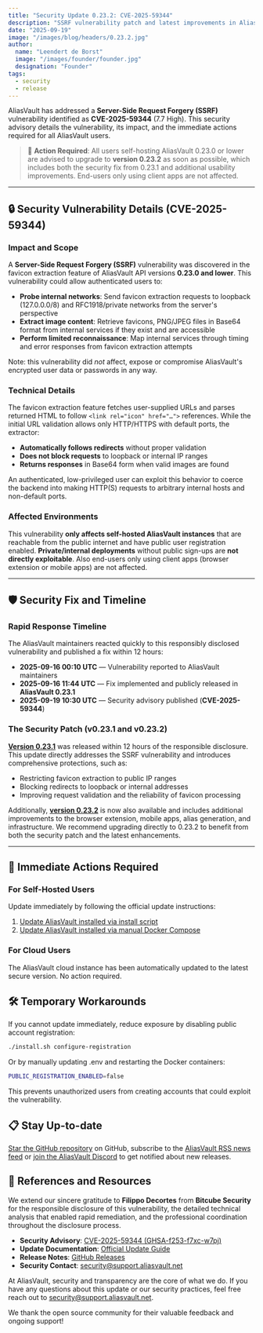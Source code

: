 ```yaml
---
title: "Security Update 0.23.2: CVE-2025-59344"
description: "SSRF vulnerability patch and latest improvements in AliasVault 0.23.2"
date: "2025-09-19"
image: "/images/blog/headers/0.23.2.jpg"
author:
  name: "Leendert de Borst"
  image: "/images/founder/founder.jpg"
  designation: "Founder"
tags:
  - security
  - release
---
```


AliasVault has addressed a **Server-Side Request Forgery (SSRF)** vulnerability identified as **CVE-2025-59344** (7.7 High). This security advisory details the vulnerability, its impact, and the immediate actions required for all AliasVault users.

> 🚨 **Action Required**: All users self-hosting AliasVault 0.23.0 or lower are advised to upgrade to **version 0.23.2** as soon as possible, which includes both the security fix from 0.23.1 and additional usability improvements. End-users only using client apps are not affected.

---

## 🔒 Security Vulnerability Details (CVE-2025-59344)

### Impact and Scope

A **Server-Side Request Forgery (SSRF)** vulnerability was discovered in the favicon extraction feature of AliasVault API versions **0.23.0 and lower**. This vulnerability could allow authenticated users to:

- **Probe internal networks**: Send favicon extraction requests to loopback (127.0.0.0/8) and RFC1918/private networks from the server's perspective
- **Extract image content**: Retrieve favicons, PNG/JPEG files in Base64 format from internal services if they exist and are accessible
- **Perform limited reconnaissance**: Map internal services through timing and error responses from favicon extraction attempts

Note: this vulnerability did _not_ affect, expose or compromise AliasVault's encrypted user data or passwords in any way.

### Technical Details

The favicon extraction feature fetches user-supplied URLs and parses returned HTML to follow `<link rel="icon" href="…">` references. While the initial URL validation allows only HTTP/HTTPS with default ports, the extractor:

- **Automatically follows redirects** without proper validation
- **Does not block requests** to loopback or internal IP ranges
- **Returns responses** in Base64 form when valid images are found

An authenticated, low-privileged user can exploit this behavior to coerce the backend into making HTTP(S) requests to arbitrary internal hosts and non-default ports.

### Affected Environments

This vulnerability **only affects self-hosted AliasVault instances** that are reachable from the public internet and have public user registration enabled. **Private/internal deployments** without public sign-ups are **not directly exploitable**. Also end-users only using client apps (browser extension or mobile apps) are not affected.

---

## 🛡️ Security Fix and Timeline

### Rapid Response Timeline

The AliasVault maintainers reacted quickly to this responsibly disclosed vulnerability and published a fix within 12 hours:

- **2025-09-16 00:10 UTC** — Vulnerability reported to AliasVault maintainers
- **2025-09-16 11:44 UTC** — Fix implemented and publicly released in **AliasVault 0.23.1**
- **2025-09-19 10:30 UTC** — Security advisory published (**CVE-2025-59344**)

### The Security Patch (v0.23.1 and v0.23.2)

**[Version 0.23.1](https://github.com/aliasvault/aliasvault/releases/tag/0.23.1)** was released within 12 hours of the responsible disclosure. This update directly addresses the SSRF vulnerability and introduces comprehensive protections, such as:

- Restricting favicon extraction to public IP ranges
- Blocking redirects to loopback or internal addresses
- Improving request validation and the reliability of favicon processing

Additionally, **[version 0.23.2](https://github.com/aliasvault/aliasvault/releases/tag/0.23.2)** is now also available and includes additional improvements to the browser extension, mobile apps, alias generation, and infrastructure. We recommend upgrading directly to 0.23.2 to benefit from both the security patch and the latest enhancements.

---

## 🚨 Immediate Actions Required

### For Self-Hosted Users

Update immediately by following the official update instructions:

1. [Update AliasVault installed via install script](https://docs.aliasvault.net/installation/script/update/)
2. [Update AliasVault installed via manual Docker Compose](https://docs.aliasvault.net/installation/docker-compose/update/)

### For Cloud Users

The AliasVault cloud instance has been automatically updated to the latest secure version. No action required.

## 🛠️ Temporary Workarounds

If you cannot update immediately, reduce exposure by disabling public account registration:

```bash
./install.sh configure-registration
```

Or by manually updating .env and restarting the Docker containers:

```bash
PUBLIC_REGISTRATION_ENABLED=false
```

This prevents unauthorized users from creating accounts that could exploit the vulnerability.

## 📋 Stay Up-to-date

[Star the GitHub repository](https://github.com/aliasvault/aliasvault) on GitHub, subscribe to the [AliasVault RSS news feed](/rss.xml) or [join the AliasVault Discord](https://discord.gg/DsaXMTEtpF) to get notified about new releases.

## 🔗 References and Resources
We extend our sincere gratitude to **Filippo Decortes** from **Bitcube Security** for the responsible disclosure of this vulnerability, the detailed technical analysis that enabled rapid remediation, and the professional coordination throughout the disclosure process.

- **Security Advisory**: [CVE-2025-59344 (GHSA-f253-f7xc-w7pj)](https://github.com/aliasvault/aliasvault/security/advisories/GHSA-f253-f7xc-w7pj)
- **Update Documentation**: [Official Update Guide](https://docs.aliasvault.net/installation/script/update)
- **Release Notes**: [GitHub Releases](https://github.com/aliasvault/aliasvault/releases)
- **Security Contact**: security@support.aliasvault.net

At AliasVault, security and transparency are the core of what we do. If you have any questions about this update or our security practices, feel free reach out to [security@support.aliasvault.net](mailto:security@support.aliasvault.net).

We thank the open source community for their valuable feedback and ongoing support!

<GitHubRelease version="0.23.2" />
